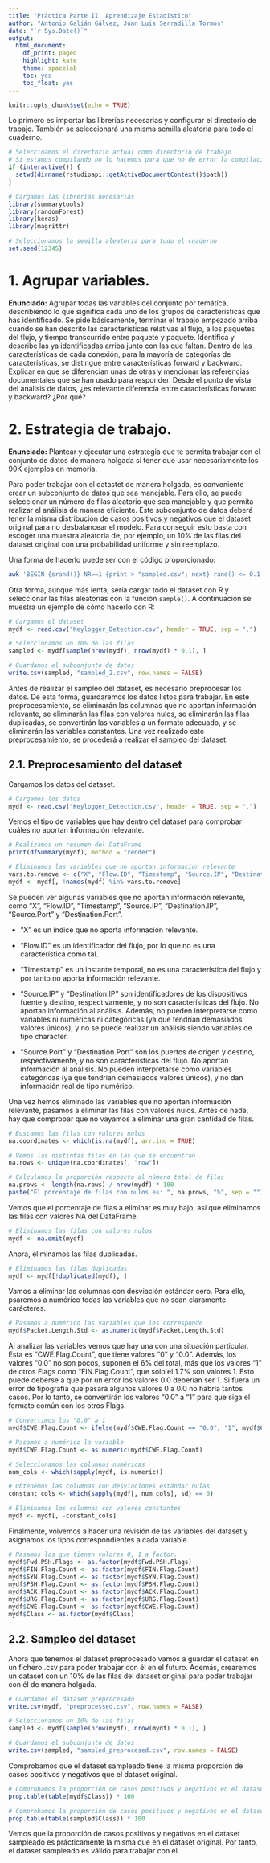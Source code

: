 ```yaml
---
title: "Práctica Parte II. Aprendizaje Estadístico"
author: "Antonio Galián Gálvez, Juan Luis Serradilla Tormos"
date: "`r Sys.Date()`"
output:
  html_document:
    df_print: paged
    highlight: kate
    theme: spacelab
    toc: yes
    toc_float: yes
---
```


```r
knitr::opts_chunk$set(echo = TRUE)
```

Lo primero es importar las librerías necesarias y configurar el directorio de trabajo. También se seleccionará una misma semilla aleatoria para todo el cuaderno.
```r
# Seleccioamos el directorio actual como directorio de trabajo
# Si estamos compilando no lo hacemos para que no de error la compilación
if (interactive()) {
  setwd(dirname(rstudioapi::getActiveDocumentContext()$path))
}

# Cargamos las librerías necesarias
library(summarytools)
library(randomForest)
library(keras)
library(magrittr)

# Seleccionamos la semilla aleatoria para todo el cuaderno
set.seed(12345)
```

# 1. Agrupar variables.

**Enunciado:**
Agrupar todas las variables del conjunto por temática, describiendo lo que significa cada uno de los grupos de características que has identificado. Se pide básicamente, terminar el trabajo empezado arriba cuando se han descrito las características relativas al flujo, a los paquetes del flujo, y tiempo transcurrido entre paquete y paquete. Identifica y describe las ya identificadas arriba junto con las que faltan. Dentro de las características de cada conexión, para la mayoría de categorías de características, se distingue entre características forward y backward. Explicar en que se diferencian unas de otras y mencionar las referencias documentales que se han usado para responder. Desde el punto de vista del análisis de datos, ¿es relevante diferencia entre características forward y backward? ¿Por qué?

# 2. Estrategia de trabajo.

**Enunciado:**
Plantear y ejecutar una estrategia que te permita trabajar con el conjunto de datos de manera holgada si tener que usar necesariamente los 90K ejemplos en memoria.

Para poder trabajar con el datastet de manera holgada, es conveniente crear un subconjunto de datos que sea manejable. Para ello, se puede seleccionar un número de filas aleatorio que sea manejable y que permita realizar el análisis de manera eficiente. Este subconjunto de datos deberá tener la misma distribución de casos positivos y negativos que el dataset original para no desbalancear el modelo. Para conseguir esto basta con escoger una muestra aleatoria de, por ejemplo, un 10% de las filas del dataset original con una probabilidad uniforme y sin reemplazo.

Una forma de hacerlo puede ser con el código proporcionado:
```bash
awk 'BEGIN {srand()} NR==1 {print > "sampled.csv"; next} rand() <= 0.1 {print >> "sampled.csv"}' Keylogger_Detection.csv
```

Otra forma, aunque más lenta, sería cargar todo el dataset con R y seleccionar las filas aleatorias con la función `sample()`. A continuación se muestra un ejemplo de cómo hacerlo con R:
```r
# Cargamos el dataset
mydf <- read.csv("Keylogger_Detection.csv", header = TRUE, sep = ",")

# Seleccionamos un 10% de las filas
sampled <- mydf[sample(nrow(mydf), nrow(mydf) * 0.1), ]

# Guardamos el subconjunto de datos
write.csv(sampled, "sampled_2.csv", row.names = FALSE)
```

Antes de realizar el sampleo del dataset, es necesario preprocesar los datos. De esta forma, guardaremos los datos listos para trabajar. En este preprocesamiento, se eliminarán las columnas que no aportan información relevante, se eliminarán las filas con valores nulos, se eliminarán las filas duplicadas, se convertirán las variables a un formato adecuado, y se eliminarán las variables constantes. Una vez realizado este preprocesamiento, se procederá a realizar el sampleo del dataset.


## 2.1. Preprocesamiento del dataset
Cargamos los datos del dataset.
```r
# Cargamos los datos
mydf <- read.csv("Keylogger_Detection.csv", header = TRUE, sep = ",")
```

Vemos el tipo de variables que hay dentro del dataset para comprobar cuáles no aportan información relevante.
```r
# Realizamos un resumen del DataFrame
print(dfSummary(mydf), method = "render")

# Eliminamos las variables que no aportan información relevante
vars.to.remove <- c("X", "Flow.ID", "Timestamp", "Source.IP", "Destination.IP", "Source.Port", "Destination.Port")
mydf <- mydf[, !names(mydf) %in% vars.to.remove]
```

Se pueden ver algunas variables que no aportan información relevante, como "X", "Flow.ID", "Timestamp", "Source.IP", "Destination.IP", "Source.Port" y "Destination.Port".

- "X" es un índice que no aporta información relevante.
  
- "Flow.ID" es un identificador del flujo, por lo que no es una característica como tal.
  
- "Timestamp" es un instante temporal, no es una característica del flujo y por tanto no aporta información relevante.

- "Source.IP" y "Destination.IP" son identificadores de los dispositivos fuente y destino, respectivamente, y no son características del flujo. No aportan información al análisis. Además, no pueden interpretarse como variables ni numéricas ni categóricas (ya que tendrían demasiados valores únicos), y no se puede realizar un análisis siendo variables de tipo character.

- "Source.Port" y "Destination.Port" son los puertos de origen y destino, respectivamente, y no son características del flujo. No aportan información al análisis. No pueden interpretarse como variables categóricas (ya que tendrían demasiados valores únicos), y no dan información real de tipo numérico.


Una vez hemos eliminado las variables que no aportan información relevante, pasamos a eliminar las filas con valores nulos. Antes de nada, hay que comprobar que no vayamos a eliminar una gran cantidad de filas.
```r
# Buscamos las filas con valores nulos
na.coordinates <- which(is.na(mydf), arr.ind = TRUE)

# Vemos las distintas filas en las que se encuentran
na.rows <- unique(na.coordinates[, "row"])

# Calculamos la proporción respecto al número total de filas
na.prows <- length(na.rows) / nrow(mydf) * 100
paste("El porcentaje de filas con nulos es: ", na.prows, "%", sep = "")
```

Vemos que el porcentaje de filas a eliminar es muy bajo, así que eliminamos las filas con valores NA del DataFrame.
```r
# Eliminamos las filas con valores nulos
mydf <- na.omit(mydf)
```

Ahora, eliminamos las filas duplicadas.
```r
# Eliminamos las filas duplicadas
mydf <- mydf[!duplicated(mydf), ]
```

Vamos a eliminar las columnas con desviación estándar cero. Para ello, psaremos a numérico todas las variables que no sean claramente carácteres.
```r
# Pasamos a numérico las variables que les corresponde
mydf$Packet.Length.Std <- as.numeric(mydf$Packet.Length.Std)
```

Al analizar las variables vemos que hay una con una situación particular. Esta es "CWE.Flag.Count", que tiene valores "0" y "0.0". Además, los valores "0.0" no son pocos, suponen el 6% del total, más que los valores "1" de otros Flags como "FIN.Flag.Count", que solo el 1.7% son valores 1. Esto puede deberse a que por un error los valores 0.0 deberían ser 1. Si fuera un error de tipografía que pasará algunos valores 0 a 0.0 no habría tantos casos. Por lo tanto, se convertirán los valores "0.0" a "1" para que siga el formato común con los otros Flags.

```r
# Convertimos los "0.0" a 1
mydf$CWE.Flag.Count <- ifelse(mydf$CWE.Flag.Count == "0.0", "1", mydf$CWE.Flag.Count)

# Pasamos a numérico la variable
mydf$CWE.Flag.Count <- as.numeric(mydf$CWE.Flag.Count)

# Seleccionamos las columnas numéricas
num_cols <- which(sapply(mydf, is.numeric))

# Obtenemos las columnas con desviaciones estándar nulas
constant_cols <- which(sapply(mydf[, num_cols], sd) == 0)

# Eliminamos las columnas con valores constantes
mydf <- mydf[, -constant_cols]
```


Finalmente, volvemos a hacer una revisión de las variables del dataset y asignamos los tipos correspondientes a cada variable.
```r
# Pasamos los que tienen valores 0, 1 a factor.
mydf$Fwd.PSH.Flags <- as.factor(mydf$Fwd.PSH.Flags)
mydf$FIN.Flag.Count <- as.factor(mydf$FIN.Flag.Count)
mydf$SYN.Flag.Count <- as.factor(mydf$SYN.Flag.Count)
mydf$PSH.Flag.Count <- as.factor(mydf$PSH.Flag.Count)
mydf$ACK.Flag.Count <- as.factor(mydf$ACK.Flag.Count)
mydf$URG.Flag.Count <- as.factor(mydf$URG.Flag.Count)
mydf$CWE.Flag.Count <- as.factor(mydf$CWE.Flag.Count)
mydf$Class <- as.factor(mydf$Class)
```


## 2.2. Sampleo del dataset
Ahora que tenemos el dataset preprocesado vamos a guardar el dataset en un fichero .csv para poder trabajar con él en el futuro. Además, crearemos un dataset con un 10% de las filas del dataset original para poder trabajar con él de manera holgada.
```r
# Guardamos el dataset preprocesado
write.csv(mydf, "preprocessed.csv", row.names = FALSE)

# Seleccionamos un 10% de las filas
sampled <- mydf[sample(nrow(mydf), nrow(mydf) * 0.1), ]

# Guardamos el subconjunto de datos
write.csv(sampled, "sampled_preprocesed.csv", row.names = FALSE)
```

Comprobamos que el dataset sampleado tiene la misma proporción de casos positivos y negativos que el dataset original.
```r
# Comprobamos la proporción de casos positivos y negativos en el dataset original
prop.table(table(mydf$Class)) * 100

# Comprobamos la proporción de casos positivos y negativos en el dataset sampleado
prop.table(table(sampled$Class)) * 100
```

Vemos que la proporción de casos positivos y negativos en el dataset sampleado es prácticamente la misma que en el dataset original. Por tanto, el dataset sampleado es válido para trabajar con él.